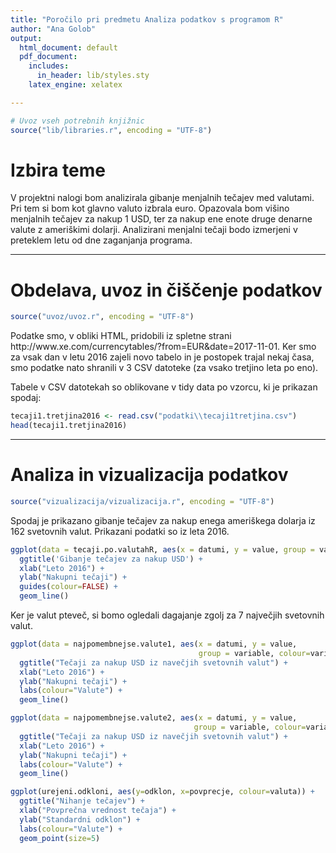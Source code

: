 ---
title: "Poročilo pri predmetu Analiza podatkov s programom R"
author: "Ana Golob"
output:
  html_document: default
  pdf_document:
    includes:
      in_header: lib/styles.sty
    latex_engine: xelatex

---

```{r setup, echo=FALSE, results='hide', message=FALSE}

# Uvoz vseh potrebnih knjižnic
source("lib/libraries.r", encoding = "UTF-8")
```

# Izbira teme
V projektni nalogi bom analizirala gibanje menjalnih tečajev med valutami. Pri tem si bom kot glavno valuto izbrala euro. Opazovala bom višino menjalnih tečajev za nakup 1 USD, ter za nakup ene enote druge denarne valute z ameriškimi dolarji. Analizirani menjalni tečaji bodo izmerjeni v preteklem letu od dne zaganjanja programa.

***

# Obdelava, uvoz in čiščenje podatkov

```{r uvoz, echo=FALSE, message=FALSE}
source("uvoz/uvoz.r", encoding = "UTF-8")
```

Podatke smo, v obliki HTML, pridobili iz spletne strani http://www.xe.com/currencytables/?from=EUR&date=2017-11-01. Ker smo za vsak dan v letu 2016 zajeli novo tabelo in je postopek trajal nekaj časa, smo podatke nato shranili v 3 CSV datoteke (za vsako tretjino leta po eno).

Tabele v CSV datotekah so oblikovane v tidy data po vzorcu, ki je prikazan spodaj:
```{r tabela, echo=FALSE, message=FALSE}
tecaji1.tretjina2016 <- read.csv("podatki\\tecaji1tretjina.csv")
head(tecaji1.tretjina2016)
```
***

# Analiza in vizualizacija podatkov

```{r vizualizacija, echo=FALSE, message=FALSE, warning=FALSE}
source("vizualizacija/vizualizacija.r", encoding = "UTF-8")
```


Spodaj je prikazano gibanje tečajev za nakup enega ameriškega dolarja iz 162 svetovnih valut. Prikazani podatki so iz leta 2016.

```{r graf1, echo=FALSE, message=FALSE, fig.align='center', fig.cap='Gibanje tečajev za nakup USD'}
ggplot(data = tecaji.po.valutahR, aes(x = datumi, y = value, group = variable, colour=variable)) + 
  ggtitle('Gibanje tečajev za nakup USD') +
  xlab("Leto 2016") +
  ylab("Nakupni tečaji") +
  guides(colour=FALSE) +
  geom_line()
```

Ker je valut pteveč, si bomo ogledali dagajanje zgolj za 7 največjih svetovnih valut.

```{r graf2, echo=FALSE, message=FALSE, fig.align='center'}
ggplot(data = najpomembnejse.valute1, aes(x = datumi, y = value, 
                                          group = variable, colour=variable)) + 
  ggtitle("Tečaji za nakup USD iz navečjih svetovnih valut") +
  xlab("Leto 2016") +
  ylab("Nakupni tečaji") +
  labs(colour="Valute") +
  geom_line()
```



```{r graf3, echo=FALSE, message=FALSE, fig.align='center'}
ggplot(data = najpomembnejse.valute2, aes(x = datumi, y = value, 
                                         group = variable, colour=variable)) +
  ggtitle("Tečaji za nakup USD iz navečjih svetovnih valut") +
  xlab("Leto 2016") +
  ylab("Nakupni tečaji") +
  labs(colour="Valute") +
  geom_line()
```



```{r graf4, echo=FALSE, message=FALSE, fig.align='center'}
ggplot(urejeni.odkloni, aes(y=odklon, x=povprecje, colour=valuta)) + 
  ggtitle("Nihanje tečajev") +
  xlab("Povprečna vrednost tečaja") +
  ylab("Standardni odklon") +
  labs(colour="Valute") +
  geom_point(size=5)
```



